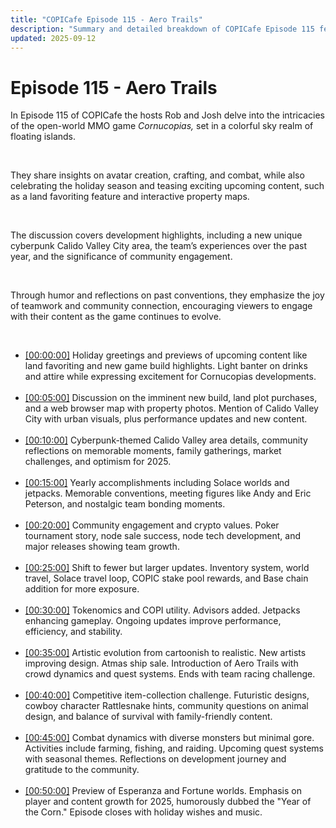 ```yaml
---
title: "COPICafe Episode 115 - Aero Trails"
description: "Summary and detailed breakdown of COPICafe Episode 115 featuring avatar creation, crafting, combat, Calido Valley City, Aero Trails, and community engagement."
updated: 2025-09-12
---
```


# Episode 115 - <span className="text-orange-500">Aero Trails</span>  

In Episode 115 of COPICafe the hosts Rob and Josh delve into the intricacies of the open-world MMO game *Cornucopias,* set in a colorful sky realm of floating islands.  

</br>  

They share insights on avatar creation, crafting, and combat, while also celebrating the holiday season and teasing exciting upcoming content, such as a land favoriting feature and interactive property maps.  

</br>  

The discussion covers development highlights, including a new unique cyberpunk Calido Valley City area, the team’s experiences over the past year, and the significance of community engagement.  

</br>  

Through humor and reflections on past conventions, they emphasize the joy of teamwork and community connection, encouraging viewers to engage with their content as the game continues to evolve.  

</br>  

<ul className="styled-list">
  <li>
    <a href="https://youtube.com/watch?v=lff3SbTUcG0&t=0" class="text-orange-500">[00:00:00]</a>  
    Holiday greetings and previews of upcoming content like land favoriting and new game build highlights. Light banter on drinks and attire while expressing excitement for Cornucopias developments.
  </li>

</br>  

  <li>
    <a href="https://youtube.com/watch?v=lff3SbTUcG0&t=300" class="text-orange-500">[00:05:00]</a>  
    Discussion on the imminent new build, land plot purchases, and a web browser map with property photos. Mention of Calido Valley City with urban visuals, plus performance updates and new content.
  </li>

</br>  

  <li>
    <a href="https://youtube.com/watch?v=lff3SbTUcG0&t=600" class="text-orange-500">[00:10:00]</a>  
    Cyberpunk-themed Calido Valley area details, community reflections on memorable moments, family gatherings, market challenges, and optimism for 2025.
  </li>

</br>  

  <li>
    <a href="https://youtube.com/watch?v=lff3SbTUcG0&t=900" class="text-orange-500">[00:15:00]</a>  
    Yearly accomplishments including Solace worlds and jetpacks. Memorable conventions, meeting figures like Andy and Eric Peterson, and nostalgic team bonding moments.
  </li>

</br>  

  <li>
    <a href="https://youtube.com/watch?v=lff3SbTUcG0&t=1200" class="text-orange-500">[00:20:00]</a>  
    Community engagement and crypto values. Poker tournament story, node sale success, node tech development, and major releases showing team growth.
  </li>

</br>  

  <li>
    <a href="https://youtube.com/watch?v=lff3SbTUcG0&t=1500" class="text-orange-500">[00:25:00]</a>  
    Shift to fewer but larger updates. Inventory system, world travel, Solace travel loop, COPIC stake pool rewards, and Base chain addition for more exposure.
  </li>

</br>  

  <li>
    <a href="https://youtube.com/watch?v=lff3SbTUcG0&t=1800" class="text-orange-500">[00:30:00]</a>  
    Tokenomics and COPI utility. Advisors added. Jetpacks enhancing gameplay. Ongoing updates improve performance, efficiency, and stability.
  </li>

</br>  

  <li>
    <a href="https://youtube.com/watch?v=lff3SbTUcG0&t=2100" class="text-orange-500">[00:35:00]</a>  
    Artistic evolution from cartoonish to realistic. New artists improving design. Atmas ship sale. Introduction of Aero Trails with crowd dynamics and quest systems. Ends with team racing challenge.
  </li>

</br>  

  <li>
    <a href="https://youtube.com/watch?v=lff3SbTUcG0&t=2400" class="text-orange-500">[00:40:00]</a>  
    Competitive item-collection challenge. Futuristic designs, cowboy character Rattlesnake hints, community questions on animal design, and balance of survival with family-friendly content.
  </li>

</br>  

  <li>
    <a href="https://youtube.com/watch?v=lff3SbTUcG0&t=2700" class="text-orange-500">[00:45:00]</a>  
    Combat dynamics with diverse monsters but minimal gore. Activities include farming, fishing, and raiding. Upcoming quest systems with seasonal themes. Reflections on development journey and gratitude to the community.
  </li>

</br>  

  <li>
    <a href="https://youtube.com/watch?v=lff3SbTUcG0&t=3000" class="text-orange-500">[00:50:00]</a>  
    Preview of Esperanza and Fortune worlds. Emphasis on player and content growth for 2025, humorously dubbed the "Year of the Corn." Episode closes with holiday wishes and music.
  </li>
</ul>
